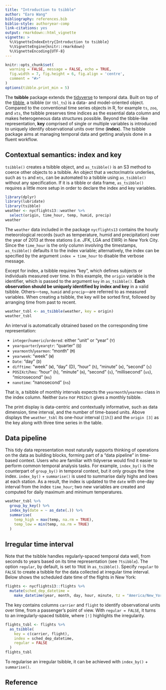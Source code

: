 ```yaml
---
title: "Introduction to tsibble"
author: "Earo Wang"
bibliography: references.bib
biblio-style: authoryear-comp
link-citations: yes
output: rmarkdown::html_vignette
vignette: >
  %\VignetteIndexEntry{Introduction to tsibble}
  %\VignetteEngine{knitr::rmarkdown}
  %\VignetteEncoding{UTF-8}
---
```


```r
knitr::opts_chunk$set(
  warning = FALSE, message = FALSE, echo = TRUE,
  fig.width = 7, fig.height = 6, fig.align = 'centre',
  comment = "#>"
)
options(tibble.print_min = 5)
```

The **tsibble** package extends the [tidyverse](https://www.tidyverse.org) to temporal data. Built on top of the [tibble](http://tibble.tidyverse.org), a tsibble (or `tbl_ts`) is a data- and model-oriented object. Compared to the conventional time series objects in R, for example `ts`, `zoo`, and `xts`, the tsibble preserves time indices as the essential data column and makes heterogeneous data structures possible. Beyond the tibble-like representation, **key** comprised of single or multiple variables is introduced to uniquely identify observational units over time (**index**). The tsibble package aims at managing temporal data and getting analysis done in a fluent workflow.

## Contextual semantics: index and key

`tsibble()` creates a tsibble object, and `as_tsibble()` is an S3 method to coerce other objects to a tsibble. An object that a vector/matrix underlies, such as `ts` and `mts`, can be automated to a tsibble using `as_tsibble()` without any specification. If it is a tibble or data frame, `as_tsibble()` requires a little more setup in order to declare the index and key variables.

```r
library(dplyr)
library(lubridate)
library(tsibble)
weather <- nycflights13::weather %>% 
  select(origin, time_hour, temp, humid, precip)
weather
```

The `weather` data included in the package `nycflights13` contains the hourly meteorological records (such as temperature, humid and precipitation) over the year of 2013 at three stations (i.e. JFK, LGA and EWR) in New York City. Since the `time_hour` is the only column involving the timestamps, `as_tsibble()` defaults it to the index variable; alternatively, the index can be specified by the argument `index = time_hour` to disable the verbose message. 

Except for index, a tsibble requires "key", which defines subjects or individuals measured over time. In this example, the `origin` variable is the identifier, which is passed to the argument `key` in `as_tsibble()`. **Each observation should be uniquely identified by index and key** in a valid tsibble. Others---`temp`, `humid` and `precip`---are referred to as measured variables. When creating a tsibble, the key will be sorted first, followed by arranging time from past to recent.

```r
weather_tsbl <- as_tsibble(weather, key = origin)
weather_tsbl
```

An interval is automatically obtained based on the corresponding time representation:

* `integer`/`numeric`/`ordered`: either "unit" or "year" (`Y`)
* `yearquarter`/`yearqtr`: "quarter" (`Q`)
* `yearmonth`/`yearmon`: "month" (`M`)
* `yearweek`: "week" (`W`)
* `Date`: "day" (`D`)
* `difftime`: "week" (`W`), "day" (D), "hour" (`h`), "minute" (`m`), "second" (`s`)
* `POSIXct`/`hms`: "hour" (`h`), "minute" (`m`), "second" (`s`), "millisecond" (`us`), "microsecond" (`ms`)
* `nanotime`: "nanosecond" (`ns`)

That is, a tsibble of monthly intervals expects the `yearmonth`/`yearmon` class in the index column. Neither `Date` nor `POSIXct` gives a monthly tsibble.

The print display is data-centric and contextually informative, such as data dimension, time interval, and the number of time-based units. Above displays the `weather_tsbl` its one-hour interval (`[1h]`) and the `origin [3]` as the key along with three time series in the table.

## Data pipeline

This tidy data representation most naturally supports thinking of operations on the data as building blocks, forming part of a "data pipeline" in time-based context. Users who are familiar with tidyverse would find it easier to perform common temporal analysis tasks. For example, `index_by()` is the counterpart of `group_by()` in temporal context, but it only groups the time index. `index_by()` + `summarise()` is used to summarise daily highs and lows at each station. As a result, the index is updated to the `date` with one-day interval from the index `time_hour`; two new variables are created and computed for daily maximum and minimum temperatures.

```r
weather_tsbl %>%
  group_by_key() %>%
  index_by(date = ~ as_date(.)) %>% 
  summarise(
    temp_high = max(temp, na.rm = TRUE),
    temp_low = min(temp, na.rm = TRUE)
  )
```

## Irregular time interval

Note that the tsibble handles regularly-spaced temporal data well, from seconds to years based on its time representation (see `?tsibble`). The option `regular`, by default, is set to `TRUE` in `as_tsibble()`. Specify `regular` to `FALSE` to create a tsibble for the data collected at irregular time interval. Below shows the scheduled date time of the flights in New York:

```r
flights <- nycflights13::flights %>%
  mutate(sched_dep_datetime = 
    make_datetime(year, month, day, hour, minute, tz = "America/New_York"))
```

The key contains columns `carrier` and `flight` to identify observational units over time, from a passenger's point of view. With `regular = FALSE`, it turns to an irregularly-spaced tsibble, where `[!]` highlights the irregularity.

```r
flights_tsbl <- flights %>%
  as_tsibble(
    key = c(carrier, flight), 
    index = sched_dep_datetime, 
    regular = FALSE
  )
flights_tsbl
```

To regularise an irregular tsibble, it can be achieved with `index_by()` + `summarise()`.

## Reference
